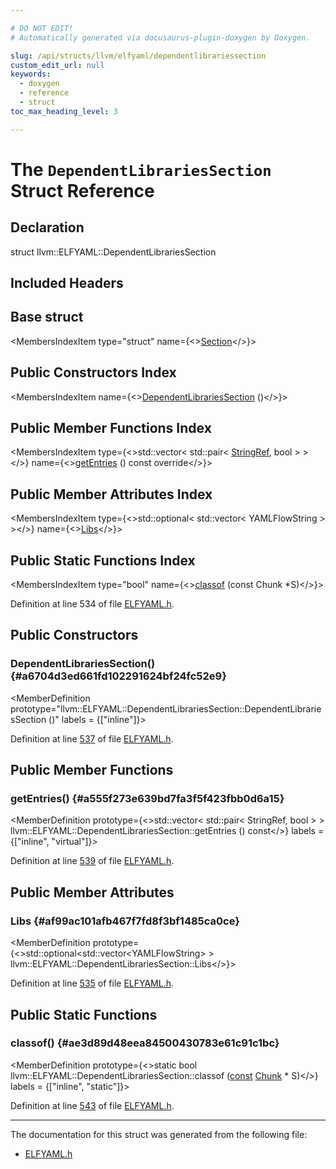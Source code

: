 ```yaml
---

# DO NOT EDIT!
# Automatically generated via docusaurus-plugin-doxygen by Doxygen.

slug: /api/structs/llvm/elfyaml/dependentlibrariessection
custom_edit_url: null
keywords:
  - doxygen
  - reference
  - struct
toc_max_heading_level: 3

---
```





# The `DependentLibrariesSection` Struct Reference

<DoxygenPage pluginConfig={pluginConfig}>



## Declaration

<CodeBlock>struct llvm::ELFYAML::DependentLibrariesSection</CodeBlock>

## Included Headers

<IncludesList>
<IncludesListItem
  filePath="llvm/ObjectYAML/ELFYAML.h"
  permalink="/docs/api/files/include/include/llvm/include/llvm/objectyaml/elfyaml-h"
  isLocal="true" />
</IncludesList>

## Base struct

<MembersIndex>

<MembersIndexItem
  type="struct"
  name={<><a href="/docs/api/structs/llvm/elfyaml/section">Section</a></>}>
</MembersIndexItem>

</MembersIndex>

## Public Constructors Index

<MembersIndex>

<MembersIndexItem
  name={<><a href="#a6704d3ed661fd102291624bf24fc52e9">DependentLibrariesSection</a> ()</>}>
</MembersIndexItem>

</MembersIndex>

## Public Member Functions Index

<MembersIndex>

<MembersIndexItem
  type={<>std::vector&lt; std::pair&lt; <a href="/docs/api/classes/llvm/stringref">StringRef</a>, bool &gt; &gt;</>}
  name={<><a href="#a555f273e639bd7fa3f5f423fbb0d6a15">getEntries</a> () const override</>}>
</MembersIndexItem>

</MembersIndex>

## Public Member Attributes Index

<MembersIndex>

<MembersIndexItem
  type={<>std::optional&lt; std::vector&lt; YAMLFlowString &gt; &gt;</>}
  name={<><a href="#af99ac101afb467f7fd8f3bf1485ca0ce">Libs</a></>}>
</MembersIndexItem>

</MembersIndex>

## Public Static Functions Index

<MembersIndex>

<MembersIndexItem
  type="bool"
  name={<><a href="#ae3d89d48eea84500430783e61c91c1bc">classof</a> (const Chunk &#42;S)</>}>
</MembersIndexItem>

</MembersIndex>


Definition at line 534 of file <a href="/docs/api/files/include/include/llvm/include/llvm/objectyaml/elfyaml-h">ELFYAML.h</a>.

<SectionDefinition>

## Public Constructors

### DependentLibrariesSection() {#a6704d3ed661fd102291624bf24fc52e9}

<MemberDefinition
  prototype="llvm::ELFYAML::DependentLibrariesSection::DependentLibrariesSection ()"
  labels = {["inline"]}>

Definition at line <a href="/docs/api/files/include/include/llvm/include/llvm/objectyaml/elfyaml-h/#l00537">537</a> of file <a href="/docs/api/files/include/include/llvm/include/llvm/objectyaml/elfyaml-h">ELFYAML.h</a>.
</MemberDefinition>

</SectionDefinition>

<SectionDefinition>

## Public Member Functions

### getEntries() {#a555f273e639bd7fa3f5f423fbb0d6a15}

<MemberDefinition
  prototype={<>std::vector&lt; std::pair&lt; StringRef, bool &gt; &gt; llvm::ELFYAML::DependentLibrariesSection::getEntries () const</>}
  labels = {["inline", "virtual"]}>

Definition at line <a href="/docs/api/files/include/include/llvm/include/llvm/objectyaml/elfyaml-h/#l00539">539</a> of file <a href="/docs/api/files/include/include/llvm/include/llvm/objectyaml/elfyaml-h">ELFYAML.h</a>.
</MemberDefinition>

</SectionDefinition>

<SectionDefinition>

## Public Member Attributes

### Libs {#af99ac101afb467f7fd8f3bf1485ca0ce}

<MemberDefinition
  prototype={<>std::optional&lt;std::vector&lt;YAMLFlowString&gt; &gt; llvm::ELFYAML::DependentLibrariesSection::Libs</>}>

Definition at line <a href="/docs/api/files/include/include/llvm/include/llvm/objectyaml/elfyaml-h/#l00535">535</a> of file <a href="/docs/api/files/include/include/llvm/include/llvm/objectyaml/elfyaml-h">ELFYAML.h</a>.
</MemberDefinition>

</SectionDefinition>

<SectionDefinition>

## Public Static Functions

### classof() {#ae3d89d48eea84500430783e61c91c1bc}

<MemberDefinition
  prototype={<>static bool llvm::ELFYAML::DependentLibrariesSection::classof (<a href="/docs/api/files/lib/lib/target/lib/target/aarch64/aarch64promoteconstant-cpp/#a90f8350fecae261c25be85d38b451bff">const</a> <a href="/docs/api/structs/llvm/elfyaml/chunk">Chunk</a> &#42; S)</>}
  labels = {["inline", "static"]}>

Definition at line <a href="/docs/api/files/include/include/llvm/include/llvm/objectyaml/elfyaml-h/#l00543">543</a> of file <a href="/docs/api/files/include/include/llvm/include/llvm/objectyaml/elfyaml-h">ELFYAML.h</a>.
</MemberDefinition>

</SectionDefinition>

<hr/>

The documentation for this struct was generated from the following file:

<ul>
<li><a href="/docs/api/files/include/include/llvm/include/llvm/objectyaml/elfyaml-h">ELFYAML.h</a></li>
</ul>

</DoxygenPage>
